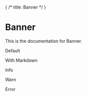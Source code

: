 { /* title: Banner */ }


# Banner

This is the documentation for Banner.

Default

<Canvas>
  <Story id="components-banner--default" />
</Canvas>

With Markdown

<Canvas>
  <Story id="components-banner--with-markdown" />
</Canvas>

Info

<Canvas>
  <Story id="components-banner--info" />
</Canvas>

Warn

<Canvas>
  <Story id="components-banner--warn" />
</Canvas>

Error

<Canvas>
  <Story id="components-banner--error" />
</Canvas>
